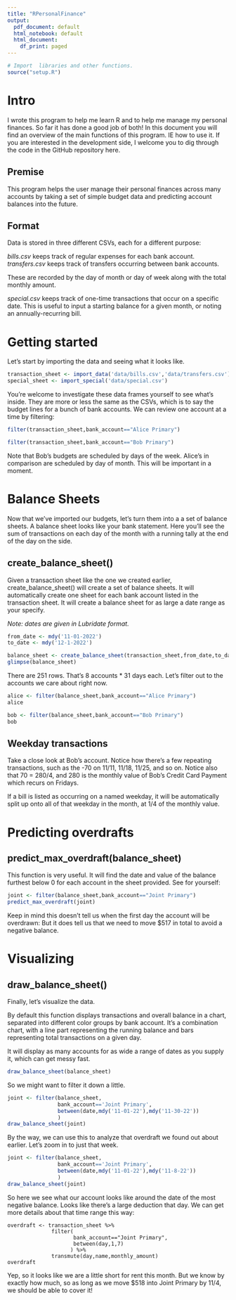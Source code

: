 ```yaml
---
title: "RPersonalFinance"
output:
  pdf_document: default
  html_notebook: default
  html_document:
    df_print: paged
---
```


```r
# Import  libraries and other functions.
source("setup.R") 
```

# Intro

I wrote this program to help me learn R and to help me manage my personal finances. So far it has done a good job of both! In this document you will find an overview of the main functions of this program. IE how to use it. If you are interested in the development side, I welcome you to dig through the code in the GitHub repository here. 

## Premise

This program helps the user manage their personal finances across many accounts by taking a set of simple budget data and predicting account balances into the future.

## Format

Data is stored in three different CSVs, each for a different purpose:

*bills.csv* keeps track of regular expenses for each bank account. *transfers.csv* keeps track of transfers occurring between bank accounts.

These are recorded by the day of month or day of week along with the total monthly amount.

*special.csv* keeps track of one-time transactions that occur on a specific date. This is useful to input a starting balance for a given month, or noting an annually-recurring bill.

# Getting started

Let's start by importing the data and seeing what it looks like.


```r
transaction_sheet <- import_data('data/bills.csv','data/transfers.csv')
special_sheet <- import_special('data/special.csv')
```

You're welcome to investigate these data frames yourself to see what's inside. They are more or less the same as the CSVs, which is to say the budget lines for a bunch of bank accounts. We can review one account at a time by filtering:

```r
filter(transaction_sheet,bank_account=="Alice Primary")
```
```r
filter(transaction_sheet,bank_account=="Bob Primary")
```

Note that Bob's budgets are scheduled by days of the week. Alice's in comparison are scheduled by day of month. This will be important in a moment.

# Balance Sheets

Now that we've imported our budgets, let's turn them into a a set of balance sheets. A balance sheet looks like your bank statement. Here you'll see the sum of transactions on each day of the month with a running tally at the end of the day on the side. 

## create_balance_sheet()

Given a transaction sheet like the one we created earlier, create_balance_sheet() will create a set of balance sheets. It will automatically create one sheet for each bank account listed in the transaction sheet. It will create a balance sheet for as large a date range as your specify.

*Note: dates are given in Lubridate format.*
```r
from_date <- mdy('11-01-2022')
to_date <- mdy('12-1-2022')

balance_sheet <- create_balance_sheet(transaction_sheet,from_date,to_date)
glimpse(balance_sheet)
```
There are 251 rows. That's 8 accounts * 31 days each. Let's filter out to the accounts we care about right now.

```r
alice <- filter(balance_sheet,bank_account=="Alice Primary")
alice
```

```r
bob <- filter(balance_sheet,bank_account=="Bob Primary")
bob
```

## Weekday transactions

Take a close look at Bob's account. Notice how there's a few repeating transactions, such as the -70 on 11/11, 11/18, 11/25, and so on. Notice also that 70 = 280/4, and 280 is the monthly value of Bob's Credit Card Payment which recurs on Fridays.

If a bill is listed as occurring on a named weekday, it will be automatically split up onto all of that weekday in the month, at 1/4 of the monthly value. 

# Predicting overdrafts

## predict_max_overdraft(balance_sheet)

This function is very useful. It will find the date and value of the balance furthest below 0 for each account in the sheet provided. See for yourself:

```r
joint <- filter(balance_sheet,bank_account=="Joint Primary")
predict_max_overdraft(joint)
```

Keep in mind this doesn't tell us when the first day the account will be overdrawn: But it does tell us that we need to move $517 in total to avoid a negative balance.

# Visualizing

## draw_balance_sheet()

Finally, let's visualize the data.

By default this function displays transactions and overall balance in a chart, separated into different color groups by bank account. It's a combination chart, with a line part representing the running balance and bars representing total transactions on a given day. 

It will display as many accounts for as wide a range of dates as you supply it, which can get messy fast.

```r
draw_balance_sheet(balance_sheet)
```

So we might want to filter it down a little. 

```r
joint <- filter(balance_sheet,
                bank_account=='Joint Primary',
                between(date,mdy('11-01-22'),mdy('11-30-22'))
                )
draw_balance_sheet(joint)
```

By the way, we can use this to analyze that overdraft we found out about earlier. Let's zoom in to just that week.

```r
joint <- filter(balance_sheet,
                bank_account=='Joint Primary',
                between(date,mdy('11-01-22'),mdy('11-8-22'))
                )
draw_balance_sheet(joint)
```
So here we see what our account looks like around the date of the most negative balance. Looks like there's a large deduction that day. We can get more details about that time range this way:

```undefined
overdraft <- transaction_sheet %>% 
              filter(
                     bank_account=="Joint Primary",
                     between(day,1,7)
                    ) %>%
              transmute(day,name,monthly_amount)
overdraft
```

Yep, so it looks like we are a little short for rent this month. But we know by exactly how much, so as long as we move $518 into Joint Primary by 11/4, we should be able to cover it!
